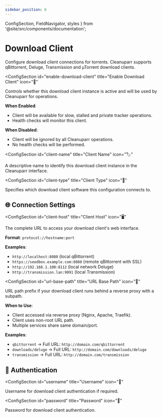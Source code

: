 ```yaml
---
sidebar_position: 6
---
```


  ConfigSection,
  FieldNavigator,
  styles
} from '@site/src/components/documentation';

# Download Client

Configure download client connections for torrents. Cleanuparr supports qBittorrent, Deluge, Transmission and µTorrent download clients.

<FieldNavigator />

<div className={styles.documentationPage}>

<div className={styles.section}>

<ConfigSection
  id="enable-download-client"
  title="Enable Download Client"
  icon="🔄"
>

Controls whether this download client instance is active and will be used by Cleanuparr for operations.

**When Enabled**:
- Client will be available for slow, stalled and private tracker operations.
- Health checks will monitor this client.

**When Disabled**:
- Client will be ignored by all Cleanuparr operations.
- No health checks will be performed.

</ConfigSection>

<ConfigSection
  id="client-name"
  title="Client Name"
  icon="🏷️"
>

A descriptive name to identify this download client instance in the Cleanuparr interface.

</ConfigSection>

<ConfigSection
  id="client-type"
  title="Client Type"
  icon="📱"
>

Specifies which download client software this configuration connects to.

</ConfigSection>

</div>

<div className={styles.section}>

<h2 id="connection-settings" className={styles.sectionTitle}>
  <span className={styles.sectionIcon}>🌐</span>
  Connection Settings
</h2>

<ConfigSection
  id="client-host"
  title="Client Host"
  icon="🖥️"
>

The complete URL to access your download client's web interface.

**Format**: `protocol://hostname:port`

**Examples**:
- `http://localhost:8080` (local qBittorrent)
- `https://seedbox.example.com:8080` (remote qBittorrent with SSL)
- `http://192.168.1.100:8112` (local network Deluge)
- `http://transmission.lan:9091` (local Transmission)

</ConfigSection>

<ConfigSection
  id="url-base-path"
  title="URL Base Path"
  icon="📂"
>

URL path prefix if your download client runs behind a reverse proxy with a subpath.

**When to Use**:
- Client accessed via reverse proxy (Nginx, Apache, Traefik).
- Client uses non-root URL path.
- Multiple services share same domain/port.

**Examples**:
- `qbittorrent` → Full URL: `http://domain.com/qbittorrent`
- `downloads/deluge` → Full URL: `http://domain.com/downloads/deluge`
- `transmission` → Full URL: `http://domain.com/transmission`

</ConfigSection>

</div>

<div className={styles.section}>

<h2 id="authentication" className={styles.sectionTitle}>
  <span className={styles.sectionIcon}>🔐</span>
  Authentication
</h2>

<ConfigSection
  id="username"
  title="Username"
  icon="👤"
>

Username for download client authentication if required.

</ConfigSection>

<ConfigSection
  id="password"
  title="Password"
  icon="🔑"
>

Password for download client authentication.

</ConfigSection>

</div>

</div>
